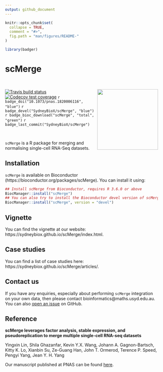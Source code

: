 ```yaml
---
output: github_document
---
```


<!-- README.md is generated from README.Rmd. Please edit that file -->

```r
knitr::opts_chunk$set(
  collapse = TRUE,
  comment = "#>",
  fig.path = "man/figures/README-"
)
```


```r
library(badger)
```



# scMerge 

<br />

<img src="https://github.com/SydneyBioX/scMerge/raw/master/inst/logo.png" align="right" width="200" />

[![Travis build status](https://travis-ci.org/SydneyBioX/scMerge.svg?branch=master)](https://travis-ci.org/SydneyBioX/scMerge)
[![Codecov test coverage](https://codecov.io/gh/SydneyBioX/scMerge/branch/master/graph/badge.svg)](https://codecov.io/gh/SydneyBioX/scMerge?branch=master) `r badge_doi("10.1073/pnas.1820006116", "blue")` `r badge_devel("SydneyBioX/scMerge", "blue")` `r badge_bioc_download("scMerge", "total", "green")` `r badge_last_commit("SydneyBioX/scMerge")`



<br />

`scMerge` is a R package for merging and normalising single-cell RNA-Seq datasets.



## Installation 

`scMerge` is available on Bioconductor (https://bioconductor.org/packages/scMerge). You can install it using:

```r
## Install scMerge from Bioconductor, requires R 3.6.0 or above
BiocManager::install("scMerge")
## You can also try to install the Bioconductor devel version of scMerge:
BiocManager::install("scMerge", version = "devel")
```


## Vignette

You can find the vignette at our website: https://sydneybiox.github.io/scMerge/index.html. 


## Case studies

You can find a list of case studies here: https://sydneybiox.github.io/scMerge/articles/.


## Contact us

If you have any enquiries, especially about performing `scMerge` integration on your own data, then please contact bioinformatics@maths.usyd.edu.au. You can also [open an issue](https://github.com/SydneyBioX/scMerge/issues) on GitHub.

## Reference

**scMerge leverages factor analysis, stable expression, and pseudoreplication to merge multiple single-cell RNA-seq datasets**

Yingxin Lin, Shila Ghazanfar, Kevin Y.X. Wang, Johann A. Gagnon-Bartsch, Kitty K. Lo, Xianbin Su, Ze-Guang Han, John T. Ormerod, Terence P. Speed, Pengyi Yang, Jean Y. H. Yang

Our manuscript published at PNAS can be found [here](http://www.pnas.org/lookup/doi/10.1073/pnas.1820006116). 
